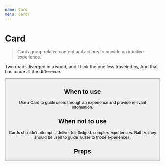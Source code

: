 ```yaml
---
name: Card
menu: Cards
---
```



# Card

> Cards group related content and actions to provide an intuitive experience.

<Playground>
	<Card>
		<CardHeader title="Get the most out of Sprucebot!" />
		<CardBody>
			<p>
				Two roads diverged in a wood, and I took the one less traveled by, And
				that has made all the difference.
			</p>
		</CardBody>
		<CardFooter>
			<Button text="Get some skills" kind="secondary" />
		</CardFooter>
	</Card>
</Playground>

## When to use

Use a Card to guide users through an experience and provide relevant information.

## When not to use

Cards shouldn’t attempt to deliver full-fledged, complex experiences. Rather, they should be used to guide a user to those experiences.

## Props

<Props of={Card} />
